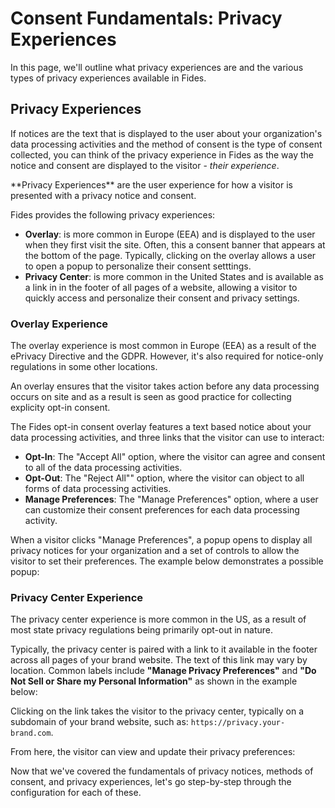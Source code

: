 
# Consent Fundamentals: Privacy Experiences

<TutorialKey duration="5" product="Fides" topic="Consent Management"/>

In this page, we'll outline what privacy experiences are and the various types of privacy experiences available in Fides.

## Privacy Experiences
If notices are the text that is displayed to the user about your organization's data processing activities and the method of consent is the type of consent collected, you can think of the privacy experience in Fides as the way the notice and consent are displayed to the visitor - _their experience_.

<Callout type="info" emoji="">
**Privacy Experiences** are the user experience for how a visitor is presented with a privacy notice and consent.
</Callout>


Fides provides the following privacy experiences:
* **Overlay**: is more common in Europe (EEA) and is displayed to the user when they first visit the site. Often, this a consent banner that appears at the bottom of the page. Typically, clicking on the overlay allows a user to open a popup to personalize their consent setttings.
* **Privacy Center**: is more common in the United States and is available as a link in in the footer of all pages of a website, allowing a visitor to quickly access and personalize their consent and privacy settings.

### Overlay Experience
The overlay experience is most common in Europe (EEA) as a result of the ePrivacy Directive and the GDPR. However, it's also required for notice-only regulations in some other locations.

An overlay ensures that the visitor takes action before any data processing occurs on site and as a result is seen as good practice for collecting explicity opt-in consent.

<Screenshot img="/assets/img/tutorials/consent-management-banner.gif" description="Consent Management - Opt-in Banner" />

The Fides opt-in consent overlay features a text based notice about your data processing activities, and three links that the visitor can use to interact:

* **Opt-In**: The "Accept All" option, where the visitor can agree and consent to all of the data processing activities.
* **Opt-Out**: The "Reject All"" option, where the visitor can object to all forms of data processing activities.
* **Manage Preferences**: The "Manage Preferences" option, where a user can customize their consent preferences for each data processing activity.

When a visitor clicks "Manage Preferences", a popup opens to display all privacy notices for your organization and a set of controls to allow the visitor to set their preferences. The example below demonstrates a possible popup:

<Screenshot img="/assets/img/tutorials/consent-management-popup.gif" description="Consent Management - Opt-in Popup" mw="420"/>

### Privacy Center Experience

The privacy center experience is more common in the US, as a result of most state privacy regulations being primarily opt-out in nature.

Typically, the privacy center is paired with a link to it available in the footer across all pages of your brand website. The text of this link may vary by location. Common labels include **"Manage Privacy Preferences"** and **"Do Not Sell or Share my Personal Information"** as shown in the example below:

<Screenshot img="/assets/img/tutorials/consent-management-dns-link.gif" description="Consent Management - Do Not Sell or Share My Personal Information" />

Clicking on the link takes the visitor to the privacy center, typically on a subdomain of your brand website, such as: `https://privacy.your-brand.com`.

From here, the visitor can view and update their privacy preferences:

<Screenshot img="/assets/img/tutorials/consent-management-privacy-center.gif" description="Consent Management - Privacy Center" mw="550" />

Now that we've covered the fundamentals of privacy notices, methods of consent, and privacy experiences, let's go  step-by-step through the configuration for each of these.

